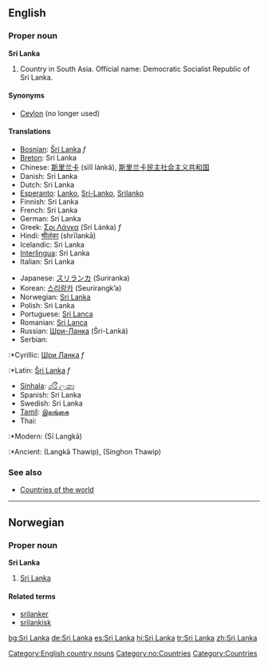 ==English==
{{wikipedia}}
===Proper noun===
'''Sri Lanka'''

# Country in South Asia. Official name: Democratic Socialist Republic of Sri Lanka.

====Synonyms====
*[[Ceylon]] (no longer used)

====Translations====
{{top}}
*[[Bosnian]]: [[Šri Lanka]] ''f''
*[[Breton]]: Sri Lanka
*Chinese: [[斯里兰卡]] (sīlǐ lánkǎ), [[斯里兰卡民主社会主义共和国]]
*Danish: Sri Lanka
*Dutch: Sri Lanka
*[[Esperanto]]: [[Lanko]], [[Sri-Lanko]], [[Srilanko]]
*Finnish: Sri Lanka
*French: Sri Lanka
*German: Sri Lanka
*Greek: [[Σρι Λάνκα]] (Sri Lánka) ''f''
*Hindi: [[श्रीलंका]] (shrīlankā)
*Icelandic: Sri Lanka
*[[Interlingua]]: Sri Lanka
*Italian: Sri Lanka
{{mid}}
*Japanese: [[スリランカ]] (Suriranka)
*Korean: [[스리랑카]] (Seurirangk’a)
*Norwegian: [[#Norwegian|Sri Lanka]]
*Polish: Sri Lanka
*Portuguese: [[Sri Lanca]]
*Romanian: [[Sri Lanca]]
*Russian: [[Шри-Ланка]] (Šri-Lanká) {{f}}
*Serbian:
:*Cyrillic: [[Шри Ланка]] ''f''
:*Latin: [[Šri Lanka]] ''f''
*[[Sinhala]]: [[ශ්රී ලංකා]] {{IPAchar|(Šrī Laṁkā)}}
*Spanish: Sri Lanka
*Swedish: Sri Lanka
*[[Tamil]]: [[இலங்கை]] {{IPAchar|(Ilaṅkai)}}
*Thai:
:*Modern: {{THchar|[[ศรีลังกา]]}} (Sī Langkā)
:*Ancient: {{THchar|[[ลังกาทวีป]]}} (Langkā Thawip), {{THchar|[[สิงหลทวีป]]}} (Singhon Thawip)
{{bottom}}

===See also===
*[[Countries of the world]]

[[Category:English country nouns]]

----
==Norwegian==
===Proper noun===
[[Category:no:Countries]]
'''Sri Lanka'''
#[[#English|Sri Lanka]]
====Related terms====
*[[srilanker]]
*[[srilankisk]]

[[Category:Countries]]

[[bg:Sri Lanka]]
[[de:Sri Lanka]]
[[es:Sri Lanka]]
[[hi:Sri Lanka]]
[[tr:Sri Lanka]]
[[zh:Sri Lanka]]